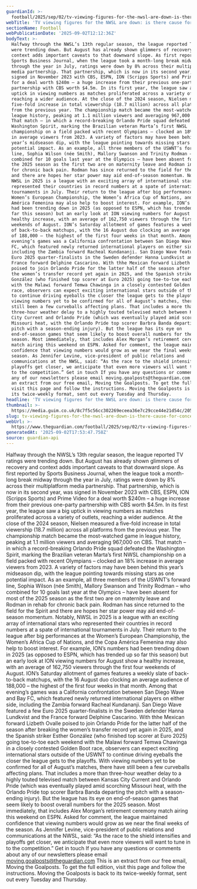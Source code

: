 ```yaml
---
guardianId: >-
  football/2025/sep/02/tv-viewing-figures-for-the-nwsl-are-down-is-there-cause-for-concern
webTitle: 'TV viewing figures for the NWSL are down: is there cause for concern?'
sectionName: Football
webPublicationDate: '2025-09-02T12:12:36Z'
bodyText: >-
  Halfway through the NWSL’s 13th regular season, the league reported TV ratings
  were trending down. But August has already shown glimmers of recovery and
  context adds important caveats to that downward slope. As first reported by
  Sports Business Journal, when the league took a month-long break midway
  through the year in July, ratings were down by 8% across their multiplatform
  media partnership. That partnership, which is now in its second year, was
  signed in November 2023 with CBS, ESPN, ION (Scripps Sports) and Prime Video
  for a deal worth $240m – a huge increase from their previous one-party
  partnership with CBS worth $4.5m. In its first year, the league saw a big
  uptick in viewing numbers as matches proliferated across a variety of outlets,
  reaching a wider audience. At the close of the 2024 season, Nielsen measured a
  five-fold increase in total viewership (18.7 million) across all platforms
  from the previous year. The championship match became the most-watched game in
  league history, peaking at 1.1 million viewers and averaging 967,000 on CBS.
  That match – in which a record-breaking Orlando Pride squad defeated the
  Washington Spirit, marking the Brazilian veteran Marta’s first NWSL
  championship on a field packed with recent Olympians – clocked an 18% increase
  in average viewers from 2023. A variety of factors may have been behind this
  year’s midseason dip, with the league pointing towards missing stars as one
  potential impact. As an example, all three members of the USWNT’s forward
  line, Sophia Wilson (née Smith), Mallory Swanson and Trinity Rodman – who
  combined for 10 goals last year at the Olympics – have been absent for most of
  the 2025 season as the first two are on maternity leave and Rodman in rehab
  for chronic back pain. Rodman has since returned to the field for the Spirit
  and there are hopes her star power may aid end-of-season momentum. Notably,
  NWSL in 2025 is a league with an exciting array of international stars who
  represented their countries in record numbers at a spate of international
  tournaments in July. Their return to the league after big performances at the
  Women’s European Championship, the Women’s Africa Cup of Nations, and the Copa
  América Femenina may also help to boost interest. For example, ION’s numbers
  had been trending down in 2025 (as opposed to ESPN, which has trended up so
  far this season) but an early look at ION viewing numbers for August show a
  healthy increase, with an average of 162,750 viewers through the first four
  weekends of August. ION’s Saturday allotment of games features a weekly slate
  of back-to-back matchups, with the 16 August duo clocking an average audience
  of 188,000 – the highest of the first four weeks in that month. Among that
  evening’s games was a California confrontation between San Diego Wave and Bay
  FC, which featured newly returned international players on either side,
  including the Zambia forward Racheal Kundananji. San Diego Wave featured a few
  Euro 2025 quarter-finalists in the Sweden defender Hanna Lundkvist and the
  France forward Delphine Cascarino. With thhe Mexican forward Lizbeth Ovalle
  poised to join Orlando Pride for the latter half of the season after breaking
  the women’s transfer record yet again in 2025, and the Spanish striker Esther
  González (who finished top scorer at Euro 2025) going toe-to-toe each weekend
  with the Malawi forward Temwa Chawinga in a closely contested Golden Boot
  race, observers can expect exciting international stars outside of the USWNT
  to continue driving eyeballs the closer the league gets to the playoffs. With
  viewing numbers yet to be confirmed for all of August’s matches, there have
  still been a few curveballs affecting plans. That includes a more than
  three-hour weather delay to a highly touted televised match between Kansas
  City Current and Orlando Pride (which was eventually played amid scorching
  Missouri heat, with the Orlando Pride top scorer Barbra Banda departing the
  pitch with a season-ending injury). But the league has its eye on
  end-of-season games that seem likely to boost overall numbers for the 2025
  season. Most immediately, that includes Alex Morgan’s retirement ceremony
  match airing this weekend on ESPN. Asked for comment, the league maintained
  confidence that viewing numbers would grow as we near the final weeks of the
  season. As Jennifer Levine, vice-president of public relations and
  communications at the NWSL, said: “As the race to the shield intensifies and
  playoffs get closer, we anticipate that even more viewers will want to tune in
  to the competition.” Get in touch If you have any questions or comments about
  any of our newsletters please email moving.goalposts@theguardian.com This is
  an extract from our free email, Moving the Goalposts. To get the full edition,
  visit this page and follow the instructions. Moving the Goalposts is back to
  its twice-weekly format, sent out every Tuesday and Thursday.
headline: 'TV viewing figures for the NWSL are down: is there cause for concern?'
thumbnail: >-
  https://media.guim.co.uk/8c7f5c56cc302269eceea36e7c29cce44e21d54c/205_0_2698_2160/500.jpg
slug: tv-viewing-figures-for-the-nwsl-are-down-is-there-cause-for-concern
webUrl: >-
  https://www.theguardian.com/football/2025/sep/02/tv-viewing-figures-for-the-nwsl-are-down-is-there-cause-for-concern
generatedAt: '2025-09-02T17:53:47.758Z'
source: guardian-api
---
```

Halfway through the NWSL’s 13th regular season, the league reported TV ratings were trending down. But August has already shown glimmers of recovery and context adds important caveats to that downward slope. As first reported by Sports Business Journal, when the league took a month-long break midway through the year in July, ratings were down by 8% across their multiplatform media partnership. That partnership, which is now in its second year, was signed in November 2023 with CBS, ESPN, ION (Scripps Sports) and Prime Video for a deal worth $240m – a huge increase from their previous one-party partnership with CBS worth $4.5m. In its first year, the league saw a big uptick in viewing numbers as matches proliferated across a variety of outlets, reaching a wider audience. At the close of the 2024 season, Nielsen measured a five-fold increase in total viewership (18.7 million) across all platforms from the previous year. The championship match became the most-watched game in league history, peaking at 1.1 million viewers and averaging 967,000 on CBS. That match – in which a record-breaking Orlando Pride squad defeated the Washington Spirit, marking the Brazilian veteran Marta’s first NWSL championship on a field packed with recent Olympians – clocked an 18% increase in average viewers from 2023. A variety of factors may have been behind this year’s midseason dip, with the league pointing towards missing stars as one potential impact. As an example, all three members of the USWNT’s forward line, Sophia Wilson (née Smith), Mallory Swanson and Trinity Rodman – who combined for 10 goals last year at the Olympics – have been absent for most of the 2025 season as the first two are on maternity leave and Rodman in rehab for chronic back pain. Rodman has since returned to the field for the Spirit and there are hopes her star power may aid end-of-season momentum. Notably, NWSL in 2025 is a league with an exciting array of international stars who represented their countries in record numbers at a spate of international tournaments in July. Their return to the league after big performances at the Women’s European Championship, the Women’s Africa Cup of Nations, and the Copa América Femenina may also help to boost interest. For example, ION’s numbers had been trending down in 2025 (as opposed to ESPN, which has trended up so far this season) but an early look at ION viewing numbers for August show a healthy increase, with an average of 162,750 viewers through the first four weekends of August. ION’s Saturday allotment of games features a weekly slate of back-to-back matchups, with the 16 August duo clocking an average audience of 188,000 – the highest of the first four weeks in that month. Among that evening’s games was a California confrontation between San Diego Wave and Bay FC, which featured newly returned international players on either side, including the Zambia forward Racheal Kundananji. San Diego Wave featured a few Euro 2025 quarter-finalists in the Sweden defender Hanna Lundkvist and the France forward Delphine Cascarino. With thhe Mexican forward Lizbeth Ovalle poised to join Orlando Pride for the latter half of the season after breaking the women’s transfer record yet again in 2025, and the Spanish striker Esther González (who finished top scorer at Euro 2025) going toe-to-toe each weekend with the Malawi forward Temwa Chawinga in a closely contested Golden Boot race, observers can expect exciting international stars outside of the USWNT to continue driving eyeballs the closer the league gets to the playoffs. With viewing numbers yet to be confirmed for all of August’s matches, there have still been a few curveballs affecting plans. That includes a more than three-hour weather delay to a highly touted televised match between Kansas City Current and Orlando Pride (which was eventually played amid scorching Missouri heat, with the Orlando Pride top scorer Barbra Banda departing the pitch with a season-ending injury). But the league has its eye on end-of-season games that seem likely to boost overall numbers for the 2025 season. Most immediately, that includes Alex Morgan’s retirement ceremony match airing this weekend on ESPN. Asked for comment, the league maintained confidence that viewing numbers would grow as we near the final weeks of the season. As Jennifer Levine, vice-president of public relations and communications at the NWSL, said: “As the race to the shield intensifies and playoffs get closer, we anticipate that even more viewers will want to tune in to the competition.” Get in touch If you have any questions or comments about any of our newsletters please email moving.goalposts@theguardian.com This is an extract from our free email, Moving the Goalposts. To get the full edition, visit this page and follow the instructions. Moving the Goalposts is back to its twice-weekly format, sent out every Tuesday and Thursday.
